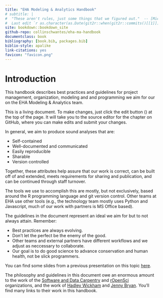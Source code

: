 ```yaml
---
title: "EHA Modeling & Analytics Handbook"
# subtitle: |
#  "These aren't rules, just some things that we figured out."  -- [Michael Reno # Harrel](https://www.youtube.com/watch?v=66VtriAxcyw) \
#  Last edit `r as.character(as.Date(git2r::when(git2r::commits()[[1]])))` by `r # git2r::commits()[[1]]$author$name`
site: bookdown::bookdown_site
github-repo: collinschwantes/eha-ma-handbook
documentclass: book
bibliography: [book.bib, packages.bib]
biblio-style: apalike
link-citations: yes
favicon: "favicon.png"
---
```


# Introduction {#introduction .unnumbered}

This handbook describes best practices and guidelines for project management,
organization, modeling and and programming we aim for our on the EHA Modeling &
Analytics team.

This is a living document. To make changes, just click the edit button
(<i class="fa fa-edit"></i>) at the top of the page. It will take you to the
source editor for the chapter on GitHub, where you can make edits and submit
your changes.

In general, we aim to produce sound analyses that are:

-   Self-contained
-   Well-documented and communicated
-   Easily reproducible
-   Sharable
-   Version controlled

Together, these attributes help assure that our work is correct, can be built
off of and extended, meets requirements for sharing and publication, and can be
continued through staff turnover.

The tools we use to accomplish this are mostly, but not exclusively, based
around the R programming language and git version control. Other teams at EHA
use other tools (e.g., the technology team mostly uses Python and Javascript,
much of our work with partners is MS Office based).

The guidelines in the document represent an ideal we aim for but to not always
attain. Remember:

-   Best practices are always evolving.
-   Don't let the perfect be the enemy of the good.
-   Other teams and external partners have different workflows and we adjust as
    neccessary to collaborate.
-   Our goal is to do good science to advance conservation and human health, not
    be slick programmers.

You can find some slides from a previous presentation on this topic
[here](assets/selfish-reproducibility-NR-2016-01-26.pdf).

The philosophy and guidelines in this document owe an enormous amount to the
work of the [Software and Data Carpentry](http://software-carpentry.org/) and
[rOpenSci](http://ropensci.org/) organizations, and the work of [Hadley
Wickham](http://hadley.nz/) and [Jenny Bryan](http://www.stat.ubc.ca/~jenny/).
You'll find many links to their work in this handbook.
